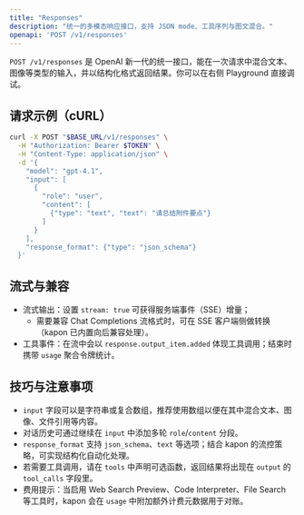```yaml
---
title: "Responses"
description: "统一的多模态响应接口，支持 JSON mode、工具序列与图文混合。"
openapi: 'POST /v1/responses'
---
```


`POST /v1/responses` 是 OpenAI 新一代的统一接口，能在一次请求中混合文本、图像等类型的输入，并以结构化格式返回结果。你可以在右侧 Playground 直接调试。

## 请求示例（cURL）

  ```bash
  curl -X POST "$BASE_URL/v1/responses" \
    -H "Authorization: Bearer $TOKEN" \
    -H "Content-Type: application/json" \
    -d '{
      "model": "gpt-4.1",
      "input": [
        {
          "role": "user",
          "content": [
            {"type": "text", "text": "请总结附件要点"}
          ]
        }
      ],
      "response_format": {"type": "json_schema"}
    }'
  ```

## 流式与兼容

- 流式输出：设置 `stream: true` 可获得服务端事件（SSE）增量；
  - 需要兼容 Chat Completions 流格式时，可在 SSE 客户端侧做转换（kapon 已内置向后兼容处理）。
- 工具事件：在流中会以 `response.output_item.added` 体现工具调用；结束时携带 `usage` 聚合令牌统计。

## 技巧与注意事项

- `input` 字段可以是字符串或复合数组，推荐使用数组以便在其中混合文本、图像、文件引用等内容。
- 对话历史可通过继续在 `input` 中添加多轮 `role`/`content` 分段。
- `response_format` 支持 `json_schema`、`text` 等选项；结合 kapon 的流控策略，可实现结构化自动化处理。
- 若需要工具调用，请在 `tools` 中声明可选函数，返回结果将出现在 `output` 的 `tool_calls` 字段里。
- 费用提示：当启用 Web Search Preview、Code Interpreter、File Search 等工具时，kapon 会在 `usage` 中附加额外计费元数据用于对账。
